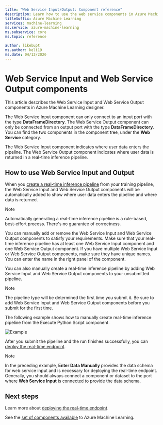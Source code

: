 ```yaml
---
title: "Web Service Input/Output: Component reference"
description: Learn how to use the web service components in Azure Machine Learning designer to manage inputs and outputs.
titleSuffix: Azure Machine Learning
services: machine-learning
ms.service: azure-machine-learning
ms.subservice: core
ms.topic: reference

author: likebupt
ms.author: keli19
ms.date: 04/13/2020
---
```

# Web Service Input and Web Service Output components

This article describes the Web Service Input and Web Service Output components in Azure Machine Learning designer.

The Web Service Input component can only connect to an input port with the type **DataFrameDirectory**. The Web Service Output component can only be connected from an output port with the type **DataFrameDirectory**. You can find the two components in the component tree, under the **Web Service** category. 

The Web Service Input component indicates where user data enters the pipeline. The Web Service Output component indicates where user data is returned in a real-time inference pipeline.

## How to use Web Service Input and Output

When you [create a real-time inference pipeline](../v1/tutorial-designer-automobile-price-deploy.md#create-a-real-time-inference-pipeline) from your training pipeline, the Web Service Input and Web Service Output components will be automatically added to show where user data enters the pipeline and where data is returned. 

> [!NOTE]
> Automatically generating a real-time inference pipeline is a rule-based, best-effort process. There's no guarantee of correctness. 

You can manually add or remove the Web Service Input and Web Service Output components to satisfy your requirements. Make sure that your real-time inference pipeline has at least one Web Service Input component and one Web Service Output component. If you have multiple Web Service Input or Web Service Output components, make sure they have unique names. You can enter the name in the right panel of the component.

You can also manually create a real-time inference pipeline by adding Web Service Input and Web Service Output components to your unsubmitted pipeline.

> [!NOTE]
> The pipeline type will be determined the first time you submit it. Be sure to add Web Service Input and Web Service Output components before you submit for the first time.

The following example shows how to manually create real-time inference pipeline from the Execute Python Script component. 

![Example](media/module/web-service-input-output-example.png)
   
After you submit the pipeline and the run finishes successfully, you can [deploy the real-time endpoint](../v1/tutorial-designer-automobile-price-deploy.md#deploy-the-real-time-endpoint).
   
> [!NOTE]
>  In the preceding example, **Enter Data Manually** provides the data schema for web service input and is necessary for deploying the real-time endpoint. Generally, you should always connect a component or dataset to the port where **Web Service Input** is connected to provide the data schema.
   
## Next steps
Learn more about [deploying the real-time endpoint](../v1/tutorial-designer-automobile-price-deploy.md#deploy-the-real-time-endpoint).

See the [set of components available](component-reference.md) to Azure Machine Learning.
